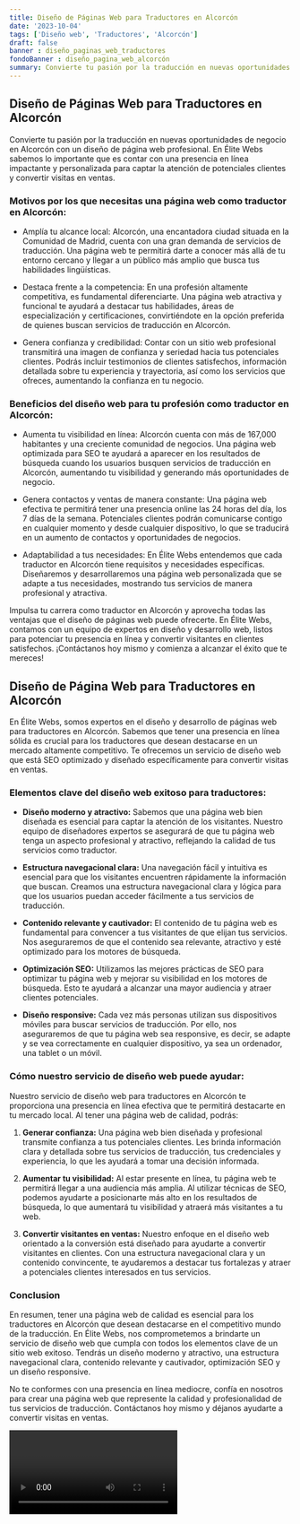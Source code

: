 ```yaml
---
title: Diseño de Páginas Web para Traductores en Alcorcón
date: '2023-10-04'
tags: ['Diseño web', 'Traductores', 'Alcorcón']
draft: false
banner : diseño_paginas_web_traductores
fondoBanner : diseño_pagina_web_alcorcón
summary: Convierte tu pasión por la traducción en nuevas oportunidades de negocio en Alcorcón con un diseño de página web profesional. En Élite Webs sabemos lo importante que es contar con una presencia en línea impactante y personalizada para captar la atención de potenciales clientes y convertir visitas en ventas.
---
```


## Diseño de Páginas Web para Traductores en Alcorcón

Convierte tu pasión por la traducción en nuevas oportunidades de negocio en Alcorcón con un diseño de página web profesional. En Élite Webs sabemos lo importante que es contar con una presencia en línea impactante y personalizada para captar la atención de potenciales clientes y convertir visitas en ventas.

### Motivos por los que necesitas una página web como traductor en Alcorcón:

- Amplía tu alcance local: Alcorcón, una encantadora ciudad situada en la Comunidad de Madrid, cuenta con una gran demanda de servicios de traducción. Una página web te permitirá darte a conocer más allá de tu entorno cercano y llegar a un público más amplio que busca tus habilidades lingüísticas.

- Destaca frente a la competencia: En una profesión altamente competitiva, es fundamental diferenciarte. Una página web atractiva y funcional te ayudará a destacar tus habilidades, áreas de especialización y certificaciones, convirtiéndote en la opción preferida de quienes buscan servicios de traducción en Alcorcón.

- Genera confianza y credibilidad: Contar con un sitio web profesional transmitirá una imagen de confianza y seriedad hacia tus potenciales clientes. Podrás incluir testimonios de clientes satisfechos, información detallada sobre tu experiencia y trayectoria, así como los servicios que ofreces, aumentando la confianza en tu negocio.

### Beneficios del diseño web para tu profesión como traductor en Alcorcón:

- Aumenta tu visibilidad en línea: Alcorcón cuenta con más de 167,000 habitantes y una creciente comunidad de negocios. Una página web optimizada para SEO te ayudará a aparecer en los resultados de búsqueda cuando los usuarios busquen servicios de traducción en Alcorcón, aumentando tu visibilidad y generando más oportunidades de negocio.

- Genera contactos y ventas de manera constante: Una página web efectiva te permitirá tener una presencia online las 24 horas del día, los 7 días de la semana. Potenciales clientes podrán comunicarse contigo en cualquier momento y desde cualquier dispositivo, lo que se traducirá en un aumento de contactos y oportunidades de negocios.

- Adaptabilidad a tus necesidades: En Élite Webs entendemos que cada traductor en Alcorcón tiene requisitos y necesidades específicas. Diseñaremos y desarrollaremos una página web personalizada que se adapte a tus necesidades, mostrando tus servicios de manera profesional y atractiva.

Impulsa tu carrera como traductor en Alcorcón y aprovecha todas las ventajas que el diseño de páginas web puede ofrecerte. En Élite Webs, contamos con un equipo de expertos en diseño y desarrollo web, listos para potenciar tu presencia en línea y convertir visitantes en clientes satisfechos. ¡Contáctanos hoy mismo y comienza a alcanzar el éxito que te mereces!

<GifSeo />

<Cta />

## Diseño de Página Web para Traductores en Alcorcón

En Élite Webs, somos expertos en el diseño y desarrollo de páginas web para traductores en Alcorcón. Sabemos que tener una presencia en línea sólida es crucial para los traductores que desean destacarse en un mercado altamente competitivo. Te ofrecemos un servicio de diseño web que está SEO optimizado y diseñado específicamente para convertir visitas en ventas.

### Elementos clave del diseño web exitoso para traductores:

- **Diseño moderno y atractivo:** Sabemos que una página web bien diseñada es esencial para captar la atención de los visitantes. Nuestro equipo de diseñadores expertos se asegurará de que tu página web tenga un aspecto profesional y atractivo, reflejando la calidad de tus servicios como traductor.

- **Estructura navegacional clara:** Una navegación fácil y intuitiva es esencial para que los visitantes encuentren rápidamente la información que buscan. Creamos una estructura navegacional clara y lógica para que los usuarios puedan acceder fácilmente a tus servicios de traducción.

- **Contenido relevante y cautivador:** El contenido de tu página web es fundamental para convencer a tus visitantes de que elijan tus servicios. Nos aseguraremos de que el contenido sea relevante, atractivo y esté optimizado para los motores de búsqueda.

- **Optimización SEO:** Utilizamos las mejores prácticas de SEO para optimizar tu página web y mejorar su visibilidad en los motores de búsqueda. Esto te ayudará a alcanzar una mayor audiencia y atraer clientes potenciales.

- **Diseño responsive:** Cada vez más personas utilizan sus dispositivos móviles para buscar servicios de traducción. Por ello, nos aseguraremos de que tu página web sea responsive, es decir, se adapte y se vea correctamente en cualquier dispositivo, ya sea un ordenador, una tablet o un móvil.

### Cómo nuestro servicio de diseño web puede ayudar:

Nuestro servicio de diseño web para traductores en Alcorcón te proporciona una presencia en línea efectiva que te permitirá destacarte en tu mercado local. Al tener una página web de calidad, podrás:

1. **Generar confianza:** Una página web bien diseñada y profesional transmite confianza a tus potenciales clientes. Les brinda información clara y detallada sobre tus servicios de traducción, tus credenciales y experiencia, lo que les ayudará a tomar una decisión informada.

2. **Aumentar tu visibilidad:** Al estar presente en línea, tu página web te permitirá llegar a una audiencia más amplia. Al utilizar técnicas de SEO, podemos ayudarte a posicionarte más alto en los resultados de búsqueda, lo que aumentará tu visibilidad y atraerá más visitantes a tu web.

3. **Convertir visitantes en ventas:** Nuestro enfoque en el diseño web orientado a la conversión está diseñado para ayudarte a convertir visitantes en clientes. Con una estructura navegacional clara y un contenido convincente, te ayudaremos a destacar tus fortalezas y atraer a potenciales clientes interesados en tus servicios.

### Conclusion

En resumen, tener una página web de calidad es esencial para los traductores en Alcorcón que desean destacarse en el competitivo mundo de la traducción. En Élite Webs, nos comprometemos a brindarte un servicio de diseño web que cumpla con todos los elementos clave de un sitio web exitoso. Tendrás un diseño moderno y atractivo, una estructura navegacional clara, contenido relevante y cautivador, optimización SEO y un diseño responsive.

No te conformes con una presencia en línea mediocre, confía en nosotros para crear una página web que represente la calidad y profesionalidad de tus servicios de traducción. Contáctanos hoy mismo y déjanos ayudarte a convertir visitas en ventas.

<Video />

<CtaBot job='Traductores' city='Alcorcón'/>

<Gmaps query='Alcorcón+españa+maps' />